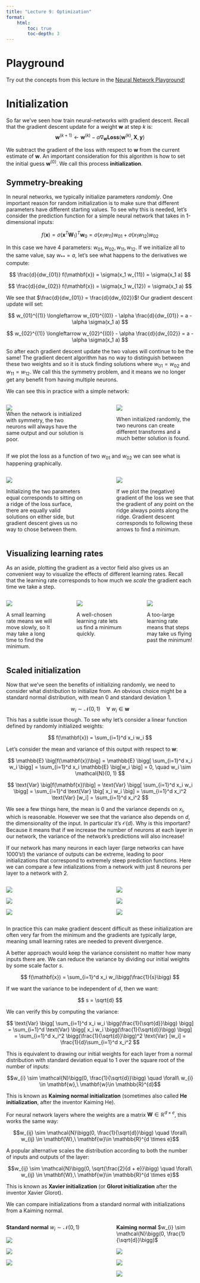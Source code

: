 ```yaml
---
title: "Lecture 9: Optimization"
format:
    html:
        toc: true
        toc-depth: 3
---
```


# Playground

Try out the concepts from this lecture in the [Neural Network Playground!](https://cs152-neural-networks-fall-2023.github.io/playground)

# Initialization

So far we've seen how train neural-networks with gradient descent. Recall that the gradient descent update for a weight $\mathbf{w}$ at step $k$ is: $$ \mathbf{w}^{(k+1)} \longleftarrow \mathbf{w}^{(k)} - \alpha \nabla_{\mathbf{w}} \textbf{Loss}(\mathbf{w}^{(k)}, \mathbf{X}, \mathbf{y})$$

We subtract the gradient of the loss with respect to $\mathbf{w}$ from the current estimate of $\mathbf{w}$. An important consideration for this algorithm is how to set the initial guess $\mathbf{w}^{(0)}$. We call this process **initialization**.

## Symmetry-breaking

In neural networks, we typically initialize parameters *randomly*. One important reason for random initialization is to make sure that different parameters have different starting values. To see why this is needed, let's consider the prediction function for a simple neural network that takes in 1-dimensional inputs:

$$
f(\mathbf{x}) = \sigma(\mathbf{x}^T\mathbf{W}_1)^T\mathbf{w}_0=\sigma(x_1 w_{11}) w_{01} +\sigma (x_1 w_{12})w_{02}
$$

In this case we have 4 parameters: $w_{01}, w_{02}, w_{11}, w_{12}$. If we initialize all to the same value, say $w_{**} = a$, let's see what happens to the derivatives we compute:

$$
\frac{d}{dw_{01}} f(\mathbf{x}) = \sigma(x_1 w_{11}) = \sigma(x_1 a)
$$

$$
\frac{d}{dw_{02}} f(\mathbf{x}) = \sigma(x_1 w_{12}) = \sigma(x_1 a)
$$

We see that $\frac{d}{dw_{01}} = \frac{d}{dw_{02}}$! Our gradient descent update will set:

$$
w_{01}^{(1)} \longleftarrow w_{01}^{(0)} - \alpha \frac{d}{dw_{01}} = a - \alpha \sigma(x_1 a)
$$

$$
w_{02}^{(1)} \longleftarrow w_{02}^{(0)} - \alpha \frac{d}{dw_{02}} = a - \alpha \sigma(x_1 a)
$$

So after each gradient descent update the two values will continue to be the same! The gradient decent algorithm has no way to distinguish between these two weights and so it is stuck finding solutions where $w_{01} = w_{02}$ and $w_{11}=w_{12}$. We call this the symmetry problem, and it means we no longer get any benefit from having multiple neurons.

We can see this in practice with a simple network:

::: columns
::: {.column width="45%"}
![](images/paste-1.png)\
When the network is initialized with symmetry, the two neurons will always have the same output and our solution is poor.
:::

::: {.column width="10%"}
:::

::: {.column width="45%"}
![](images/paste-2.png)

When initialized randomly, the two neurons can create different transforms and a much better solution is found.
:::
:::

If we plot the loss as a function of two $w_{01}$ and $w_{02}$ we can see what is happening graphically.

::: columns
::: {.column width="45%"}
![](images/paste-3.png)

Initializing the two parameters equal corresponds to sitting on a ridge of the loss surface, there are equally valid solutions on either side, but gradient descent gives us no way to chose between them.
:::

::: {.column width="10%"}
:::

::: {.column width="45%"}
![](images/paste-6.png)

If we plot the (negative) gradient of the loss we see that the gradient of any point on the ridge always points along the ridge. Gradient descent corresponds to following these arrows to find a minimum.
:::
:::

## Visualizing learning rates

As an aside, plotting the gradient as a vector field also gives us an convenient way to visualize the effects of different learning rates. Recall that the learning rate corresponds to how much we *scale* the gradient each time we take a step.

::: columns
::: {.column width="30%"}
![](images/paste-11.png)

A small learning rate means we will move slowly, so It may take a long time to find the minimum.
:::

::: {.column width="5%"}
:::

::: {.column width="30%"}
![](images/paste-10.png)

A well-chosen learning rate lets us find a minimum quickly.
:::

::: {.column width="5%"}
:::

::: {.column width="30%"}
![](images/paste-13.png)

A too-large learning rate means that steps may take us flying past the minimum!
:::
:::

## Scaled initialization

Now that we've seen the benefits of initializing randomly, we need to consider what distribution to initialize from. An obvious choice might be a standard normal distribution, with mean $0$ and standard deviation $1$.

$$w_{i} \sim \mathcal{N}(0, 1) \quad \forall\ w_{i} \in \mathbf{w}$$This has a subtle issue though. To see why let's consider a linear function defined by randomly initialized weights:

$$
f(\mathbf{x}) = \sum_{i=1}^d x_i w_i
$$

Let's consider the mean and variance of this output with respect to $\mathbf{w}$:

$$
\mathbb{E} \big[f(\mathbf{x})\big] = \mathbb{E} \bigg[  \sum_{i=1}^d x_i w_i \bigg] =   \sum_{i=1}^d x_i \mathbb{E} \big[w_i \big] = 0, \quad w_i \sim \mathcal{N}(0, 1)
$$

$$
\text{Var} \big[f(\mathbf{x})\big] = \text{Var}  \bigg[  \sum_{i=1}^d x_i w_i \bigg] =   \sum_{i=1}^d \text{Var} \big[ x_i w_i \big] = \sum_{i=1}^d x_i^2 \text{Var} [w_i] = \sum_{i=1}^d x_i^2 
$$

We see a few things here, the mean is $0$ and the variance depends on $x_i$, which is reasonable. However we see that the variance also depends on $d$, the dimensionality of the input. In particular it's $\mathcal{O}(d)$. Why is this important? Because it means that if we increase the number of neurons at each layer in our network, the variance of the network's predictions will also increase!

If our network has many neurons in each layer (large networks can have 1000's!) the variance of outputs can be extreme, leading to poor initializations that correspond to extremely steep prediction functions. Here we can compare a few intializations from a network with just 8 neurons per layer to a network with 2.

::: columns
::: {.column width="45%"}
![](images/paste-14.png)

![](images/paste-15.png)

![](images/paste-16.png)
:::

::: {.column width="10%"}
:::

::: {.column width="45%"}
![](images/paste-17.png)

![](images/paste-18.png)

![](images/paste-19.png)
:::
:::

In practice this can make gradient descent difficult as these initialization are often very far from the minimum and the gradients are typically large, meaning small learning rates are needed to prevent divergence.

A better approach would keep the variance consistent no matter how many inputs there are. We can reduce the variance by dividing our initial weights by some scale factor $s$.

$$
f(\mathbf{x}) = \sum_{i=1}^d x_i w_i\bigg(\frac{1}{s}\bigg)
$$

If we want the variance to be independent of $d$, then we want:

$$
s = \sqrt{d}
$$

We can verify this by computing the variance:

$$
\text{Var}  \bigg[  \sum_{i=1}^d x_i w_i \bigg(\frac{1}{\sqrt{d}}\bigg) \bigg] =   \sum_{i=1}^d \text{Var} \bigg[ x_i w_i \bigg(\frac{1}{\sqrt{d}}\bigg) \bigg] = \sum_{i=1}^d x_i^2 \bigg(\frac{1}{\sqrt{d}}\bigg)^2 \text{Var} [w_i] = \frac{1}{d}\sum_{i=1}^d x_i^2 
$$

This is equivalent to drawing our initial weights for each layer from a normal distribution with standard deviation equal to 1 over the square root of the number of inputs:

$$w_{i} \sim \mathcal{N}\bigg(0, \frac{1}{\sqrt{d}}\bigg) \quad \forall\ w_{i} \in \mathbf{w},\ \mathbf{w}\in \mathbb{R}^{d}$$

This is known as **Kaiming normal initialization** (sometimes also called **He initialization**, after the inventor Kaiming He).

For neural network layers where the weights are a matrix $\mathbf{W} \in \mathbb{R}^{d \times e}$, this works the same way:

$$w_{ij} \sim \mathcal{N}\bigg(0, \frac{1}{\sqrt{d}}\bigg) \quad \forall\ w_{ij} \in \mathbf{W},\ \mathbf{w}\in \mathbb{R}^{d \times e}$$

A popular alternative scales the distribution according to both the number of inputs and outputs of the layer:

$$w_{ij} \sim \mathcal{N}\bigg(0, \sqrt{\frac{2}{d + e}}\bigg) \quad \forall\ w_{ij} \in \mathbf{W},\ \mathbf{w}\in \mathbb{R}^{d \times e}$$

This is known as **Xavier initialization** (or **Glorot initialization** after the inventor Xavier Glorot).

We can compare initializations from a standard normal with initializations from a Kaiming normal.

::: columns
::: {.column width="45%"}
**Standard normal** $w_{i} \sim \mathcal{N}\bigg(0, 1\bigg)$

![](images/paste-14.png)

![](images/paste-15.png)

![](images/paste-16.png)
:::

::: {.column width="10%"}
:::

::: {.column width="45%"}
**Kaiming normal** $w_{i} \sim \mathcal{N}\bigg(0, \frac{1}{\sqrt{d}}\bigg)$

![](images/paste-24.png)

![](images/paste-25.png)

![](images/paste-26.png)
:::
:::